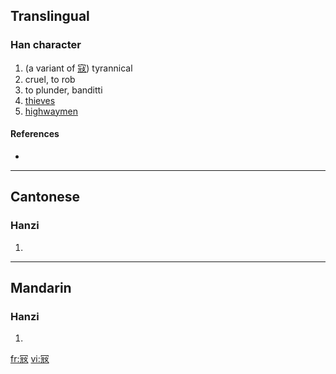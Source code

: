 ==Translingual==

===Han character===
{{Han char|rn=14|rad=冖|as=07|sn=9|four=|canj=月一山女 (BMUV)}}

# (a variant of [[寇]]) tyrannical
# cruel, to rob
# to plunder, banditti
# [[thieves]]
# [[highwaymen]]

====References====
* {{Han ref|kx=0130.231|hdz=10304.010|uh=34C2|ud=13506}}

----

==Cantonese==

===Hanzi===
{{yue-hanzi|jyut=|y=kaau3, taau3}}

# {{defn|Cantonese}}

----

==Mandarin==

===Hanzi===
{{cmn-hanzi|pin=[[kòu]] ([[kou4]])|wg=k'ou<sup>4</sup>}}

# {{defn|Mandarin}}

[[fr:㓂]]
[[vi:㓂]]